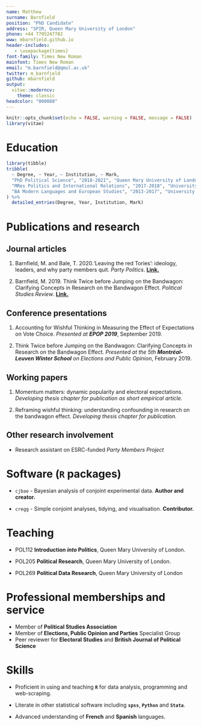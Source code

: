 ```yaml
---
name: Matthew
surname: Barnfield
position: "PhD Candidate"
address: "SPIR, Queen Mary University of London"
phone: +44 7795247782
www: mbarnfield.github.io
header-includes: 
   - \usepackage{times}
font-family: Times New Roman
mainfont: Times New Roman
email: "m.barnfield@qmul.ac.uk"
twitter: m_barnfield
github: mbarnfield
output: 
  vitae::moderncv:
    theme: classic
headcolor: "000088"
---
```


```r
knitr::opts_chunk$set(echo = FALSE, warning = FALSE, message = FALSE)
library(vitae)
```

# Education

```r
library(tibble)
tribble(
  ~ Degree, ~ Year, ~ Institution, ~ Mark,
  "PhD Political Science", "2018-2021", "Queen Mary University of London", "supervised by Philip Cowley and Javier Sajuria. Funded by a +3 ESRC studentship",
  "MRes Politics and International Relations", "2017-2018", "University of Bath", "awarded with Distinction, supervised by Peter Allen and Aurelien Mondon",
  "BA Modern Languages and European Studies", "2013-2017", "University of Bath", "First-class Hons. (awarded Gordon Horner Prize for highest average performance on degree programme)"
) %>% 
  detailed_entries(Degree, Year, Institution, Mark)
```

# Publications and research

## Journal articles

1. Barnfield, M. and Bale, T. 2020.‘Leaving the red Tories’: ideology, leaders, and why party members quit. *Party Politics*. __[Link.](https://journals.sagepub.com/doi/full/10.1177/1354068820962035)__    

2. Barnfield, M. 2019. Think Twice before Jumping on the Bandwagon: Clarifying Concepts in Research on the Bandwagon Effect. *Political Studies Review*. __[Link.](https://journals.sagepub.com/doi/full/10.1177/1478929919870691)__

## Conference presentations

1. Accounting for Wishful Thinking in Measuring the Effect of Expectations on Vote Choice. *Presented at __EPOP 2019__*, September 2019.

2. Think Twice before Jumping on the Bandwagon: Clarifying Concepts in Research on the Bandwagon Effect. *Presented at the 5th __Montréal-Leuven Winter School__ on Elections and Public Opinion*, February 2019.    

## Working papers

1. Momentum matters: dynamic popularity and electoral expectations. *Developing thesis chapter for publication as short empirical article.*

2. Reframing wishful thinking: understanding confounding in research on the bandwagon effect. *Developing thesis chapter for publication.*

## Other research involvement

- Research assistant on ESRC-funded *Party Members Project*

# Software (`R` packages)

- `cjbae` - Bayesian analysis of conjoint experimental data. __Author and creator.__      

- `cregg` - Simple conjoint analyses, tidying, and visualisation. __Contributor.__     

# Teaching

- POL112 __Introduction *into* Politics__, Queen Mary University of London.    

- POL205 __Political Research__, Queen Mary University of London.

- POL269 __Political Data Research__, Queen Mary University of London

# Professional memberships and service

- Member of __Political Studies Association__
- Member of __Elections, Public Opinion and Parties__ Specialist Group
- Peer reviewer for __Electoral Studies__ and __British Journal of Political Science__

# Skills

- Proficient in using and teaching __`R`__ for data analysis, programming and web-scraping.   

- Literate in other statistical software including __`spss`__, __`Python`__ and __`Stata`__.    

- Advanced understanding of __French__ and __Spanish__ languages. 

